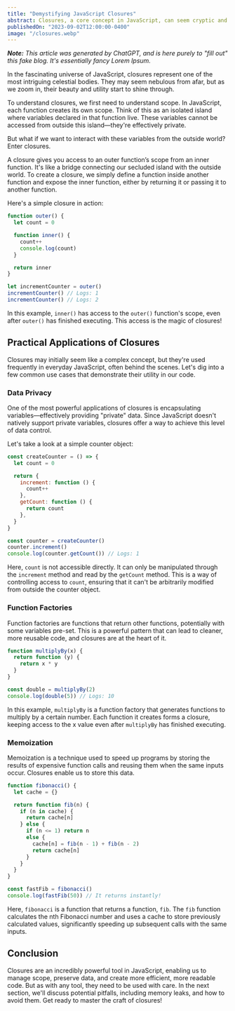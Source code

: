 ```yaml
---
title: "Demystifying JavaScript Closures"
abstract: Closures, a core concept in JavaScript, can seem cryptic and challenging to grasp. This post delves into the world of JavaScript closures, unraveling their intricacies and shedding light on their power in managing scope and preserving data across function executions.
publishedOn: "2023-09-02T12:00:00-0400"
image: "/closures.webp"
---
```


_**Note:** This article was generated by ChatGPT, and is here purely to "fill out" this fake blog. It's essentially fancy Lorem Ipsum._

In the fascinating universe of JavaScript, closures represent one of the most intriguing celestial bodies. They may seem nebulous from afar, but as we zoom in, their beauty and utility start to shine through.

To understand closures, we first need to understand scope. In JavaScript, each function creates its own scope. Think of this as an isolated island where variables declared in that function live. These variables cannot be accessed from outside this island—they're effectively private.

But what if we want to interact with these variables from the outside world? Enter closures.

A closure gives you access to an outer function’s scope from an inner function. It's like a bridge connecting our secluded island with the outside world. To create a closure, we simply define a function inside another function and expose the inner function, either by returning it or passing it to another function.

Here's a simple closure in action:

```js
function outer() {
  let count = 0

  function inner() {
    count++
    console.log(count)
  }

  return inner
}

let incrementCounter = outer()
incrementCounter() // Logs: 1
incrementCounter() // Logs: 2
```

In this example, `inner()` has access to the `outer()` function's scope, even after `outer()` has finished executing. This access is the magic of closures!

## Practical Applications of Closures

Closures may initially seem like a complex concept, but they're used frequently in everyday JavaScript, often behind the scenes. Let's dig into a few common use cases that demonstrate their utility in our code.

### Data Privacy

One of the most powerful applications of closures is encapsulating variables—effectively providing "private" data. Since JavaScript doesn't natively support private variables, closures offer a way to achieve this level of data control.

Let's take a look at a simple counter object:

```js
const createCounter = () => {
  let count = 0

  return {
    increment: function () {
      count++
    },
    getCount: function () {
      return count
    },
  }
}

const counter = createCounter()
counter.increment()
console.log(counter.getCount()) // Logs: 1
```

Here, `count` is not accessible directly. It can only be manipulated through the `increment` method and read by the `getCount` method. This is a way of controlling access to `count`, ensuring that it can't be arbitrarily modified from outside the counter object.

### Function Factories

Function factories are functions that return other functions, potentially with some variables pre-set. This is a powerful pattern that can lead to cleaner, more reusable code, and closures are at the heart of it.

```js
function multiplyBy(x) {
  return function (y) {
    return x * y
  }
}

const double = multiplyBy(2)
console.log(double(5)) // Logs: 10
```

In this example, `multiplyBy` is a function factory that generates functions to multiply by a certain number. Each function it creates forms a closure, keeping access to the x value even after `multiplyBy` has finished executing.

### Memoization

Memoization is a technique used to speed up programs by storing the results of expensive function calls and reusing them when the same inputs occur. Closures enable us to store this data.

```js
function fibonacci() {
  let cache = {}

  return function fib(n) {
    if (n in cache) {
      return cache[n]
    } else {
      if (n <= 1) return n
      else {
        cache[n] = fib(n - 1) + fib(n - 2)
        return cache[n]
      }
    }
  }
}

const fastFib = fibonacci()
console.log(fastFib(50)) // It returns instantly!
```

Here, `fibonacci` is a function that returns a function, `fib`. The `fib` function calculates the nth Fibonacci number and uses a cache to store previously calculated values, significantly speeding up subsequent calls with the same inputs.

## Conclusion

Closures are an incredibly powerful tool in JavaScript, enabling us to manage scope, preserve data, and create more efficient, more readable code. But as with any tool, they need to be used with care. In the next section, we'll discuss potential pitfalls, including memory leaks, and how to avoid them. Get ready to master the craft of closures!

